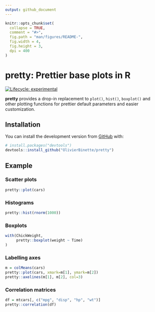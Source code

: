 ```yaml
---
output: github_document
---
```


<!-- README.md is generated from README.Rmd. Please edit that file -->

```r
knitr::opts_chunk$set(
  collapse = TRUE,
  comment = "#>",
  fig.path = "man/figures/README-",
  fig.width = 4,
  fig.height = 3,
  dpi = 400
)
```

# pretty: Prettier base plots in R

<!-- badges: start -->
[![Lifecycle: experimental](https://img.shields.io/badge/lifecycle-experimental-orange.svg)](https://www.tidyverse.org/lifecycle/#experimental)
<!-- badges: end -->

**pretty** provides a drop-in replacement to `plot()`, `hist()`, `boxplot()` and other plotting functions for prettier default parameters and easier customization.

## Installation

You can install the development version from [GitHub](https://github.com/) with:

```r
# install.packages("devtools")
devtools::install_github("OlivierBinette/pretty")
```

## Example

### Scatter plots

```r
pretty::plot(cars)
```

### Histograms

```r
pretty::hist(rnorm(1000))
```

### Boxplots

```r
with(ChickWeight,
     pretty::boxplot(weight ~ Time)
)
```

### Labelling axes

```r
m = colMeans(cars)
pretty::plot(cars, xmark=m[1], ymark=m[2])
pretty::axelines(m[1], m[2], col=3)
```

### Correlation matrices

```r
df = mtcars[, c("mpg", "disp", "hp", "wt")]
pretty::correlation(df)
```
